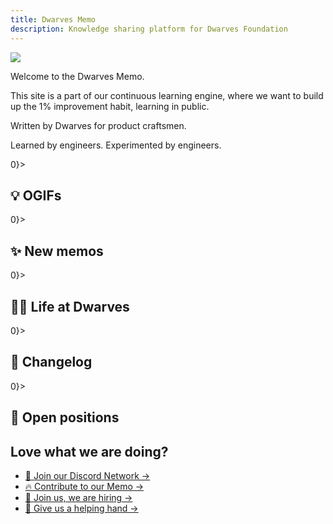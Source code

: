 ```yaml
---
title: Dwarves Memo
description: Knowledge sharing platform for Dwarves Foundation
---
```


![](/assets/home_cover.webp)

Welcome to the Dwarves Memo.

This site is a part of our continuous learning engine, where we want to build up the 1% improvement habit, learning in public.

Written by Dwarves for product craftsmen.

Learned by engineers. Experimented by engineers.

<If condition={ogifMemos?.length > 0}>
  ## 💡 OGIFs
  <MemoVLinkList data={ogifMemos} hideDate color="secondary" />
</If>

<If condition={newMemos?.length > 0}>
  ## ✨ New memos
  <MemoVList data={newMemos} hideDate />
</If>

<If condition={teamMemos?.length > 0}>
  ## 🧑‍💻 Life at Dwarves
  <MemoVList data={teamMemos} hideAuthors hideThumbnail />
</If>

<If condition={changelogMemos?.length > 0}>
  ## 📝 Changelog
  <MemoVLinkList data={changelogMemos} />
</If>

<If condition={hiringMemos?.length > 0}>
  ## 🤝 Open positions
  <MemoVList data={hiringMemos} hideAuthors hideThumbnail hideDate />
</If>

<div className="love-watch-we-are-doing">
  <h2>
    Love what we are doing?
  </h2>
  <ul>
    <li>
      <a
        href="https://discord.gg/dfoundation"
        className="text-primary text-sm"
      >
        🩷 Join our Discord Network →
      </a>
    </li>
    <li>
      <a
        href="https://github.com/dwarvesf/playground"
        className="!text-primary text-sm"
      >
        🔥 Contribute to our Memo →
      </a>
    </li>
    <li>
      <a
        href="https://careers.d.foundation/"
        className="text-primary text-sm"
      >
        🤝 Join us, we are hiring →
      </a>
    </li>
    <li>
      <a
        href="http://memo.d.foundation/earn/"
        className="text-primary text-sm"
      >
        🙋 Give us a helping hand →
      </a>
    </li>
  </ul>
</div>
